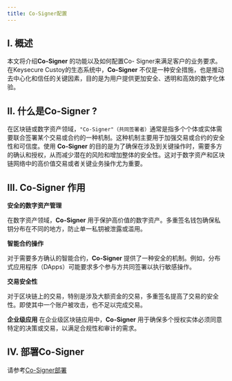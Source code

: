 ```yaml
---
title: Co-Signer配置
---
```


## I. 概述

本文将介绍**Co-Signer** 的功能以及如何配置Co- Signer来满足客户的业务要求。在Keysecure  Custoy的生态系统中，**Co-Signer** 不仅是一种安全措施，也是推动去中心化和信任的关键因素，目的是为用户提供更加安全、透明和高效的数字化体验。

## II. 什么是**Co-Signer** ?

在区块链或数字资产领域，`"Co-Signer"（共同签署者）`通常是指多个个体或实体需要联合签署某个交易或合约的一种机制。这种机制主要用于加强交易或合约的安全性和可信度。使用 **Co-Signer**  的目的是为了确保在涉及到关键操作时，需要多方的确认和授权，从而减少潜在的风险和增加整体的安全性。这对于数字资产和区块链网络中的高价值交易或者关键业务操作尤为重要。


## III. Co-Signer 作用

**安全的数字资产管理**

在数字资产领域，**Co-Signer** 用于保护高价值的数字资产。多重签名钱包确保私钥分布在不同的地方，防止单一私钥被泄露或滥用。

**智能合约操作**

对于需要多方确认的智能合约，**Co-Signer** 提供了一种安全的机制。例如，分布式应用程序（DApps）可能要求多个参与方共同签署以执行敏感操作。

**交易安全性**

对于区块链上的交易，特别是涉及大额资金的交易，多重签名提高了交易的安全性。即使其中一个账户被攻击，也不足以完成交易。

**企业级应用**
在企业级区块链应用中，**Co-Signer**  用于确保多个授权实体必须同意特定的决策或交易，以满足合规性和审计的需求。


## IV. 部署**Co-Signer** 

请参考[Co-Signer部署](/api-references/mpc-apis/co-signer/deploy)